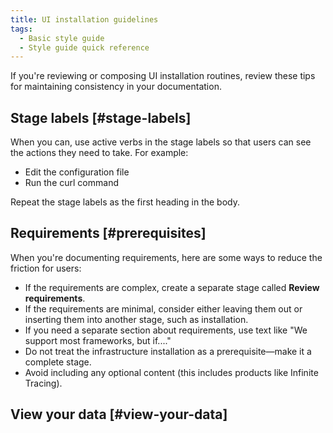 ```yaml
---
title: UI installation guidelines
tags:
  - Basic style guide
  - Style guide quick reference
---
```


If you're reviewing or composing UI installation routines, review these tips for maintaining consistency in your documentation.

## Stage labels [#stage-labels]

When you can, use active verbs in the stage labels so that users can see the actions they need to take. For example:

* Edit the configuration file
* Run the curl command

Repeat the stage labels as the first heading in the body.

## Requirements [#prerequisites]

When you're documenting requirements, here are some ways to reduce the friction for users:

* If the requirements are complex, create a separate stage called **Review requirements**.
* If the requirements are minimal, consider either leaving them out or inserting them into another stage, such as installation.
* If you need a separate section about requirements, use text like "We support most frameworks, but if...."
* Do not treat the infrastructure installation as a prerequisite&mdash;make it a complete stage.
* Avoid including any optional content (this includes products like Infinite Tracing).

## View your data [#view-your-data]

